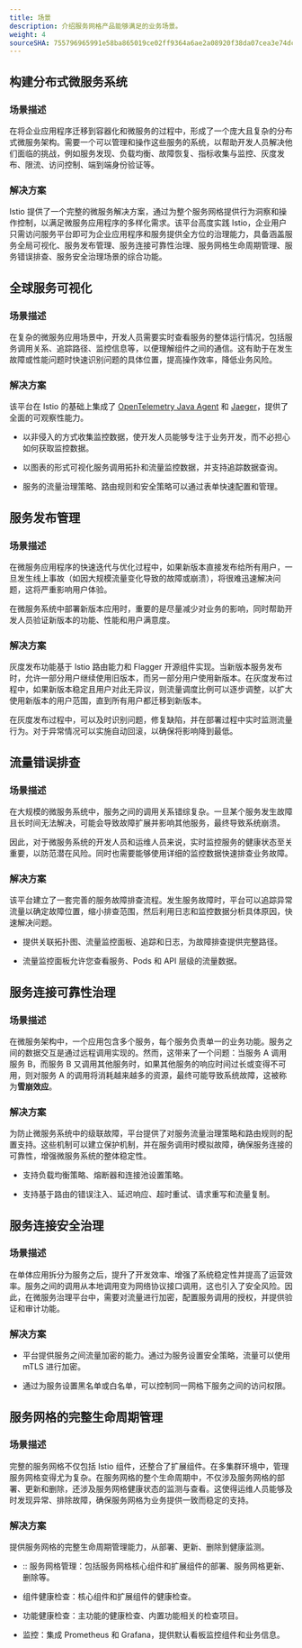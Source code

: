 ```yaml
---
title: 场景
description: 介绍服务网格产品能够满足的业务场景。
weight: 4
sourceSHA: 755796965991e58ba865019ce02ff9364a6ae2a08920f38da07cea3e74dcb8c7
---
```


## 构建分布式微服务系统

### 场景描述

在将企业应用程序迁移到容器化和微服务的过程中，形成了一个庞大且复杂的分布式微服务架构。需要一个可以管理和操作这些服务的系统，以帮助开发人员解决他们面临的挑战，例如服务发现、负载均衡、故障恢复、指标收集与监控、灰度发布、限流、访问控制、端到端身份验证等。

### 解决方案

Istio 提供了一个完整的微服务解决方案，通过为整个服务网格提供行为洞察和操作控制，以满足微服务应用程序的多样化需求。该平台高度实践 Istio，企业用户只需访问服务平台即可为企业应用程序和服务提供全方位的治理能力，具备涵盖服务全局可视化、服务发布管理、服务连接可靠性治理、服务网格生命周期管理、服务错误排查、服务安全治理场景的综合功能。

## 全球服务可视化

### 场景描述

在复杂的微服务应用场景中，开发人员需要实时查看服务的整体运行情况，包括服务调用关系、追踪路径、监控信息等，以便理解组件之间的通信。这有助于在发生故障或性能问题时快速识别问题的具体位置，提高操作效率，降低业务风险。

### 解决方案

该平台在 Istio 的基础上集成了 [OpenTelemetry Java Agent](https://github.com/open-telemetry/opentelemetry-java-instrumentation) 和 [Jaeger](https://www.jaegertracing.io/docs/1.42/)，提供了全面的可观察性能力。

- 以非侵入的方式收集监控数据，使开发人员能够专注于业务开发，而不必担心如何获取监控数据。

- 以图表的形式可视化服务调用拓扑和流量监控数据，并支持追踪数据查询。

- 服务的流量治理策略、路由规则和安全策略可以通过表单快速配置和管理。

## 服务发布管理

### 场景描述

在微服务应用程序的快速迭代与优化过程中，如果新版本直接发布给所有用户，一旦发生线上事故（如因大规模流量变化导致的故障或崩溃），将很难迅速解决问题，这将严重影响用户体验。

在微服务系统中部署新版本应用时，重要的是尽量减少对业务的影响，同时帮助开发人员验证新版本的功能、性能和用户满意度。

### 解决方案

灰度发布功能基于 Istio 路由能力和 Flagger 开源组件实现。当新版本服务发布时，允许一部分用户继续使用旧版本，而另一部分用户使用新版本。在灰度发布过程中，如果新版本稳定且用户对此无异议，则流量调度比例可以逐步调整，以扩大使用新版本的用户范围，直到所有用户都迁移到新版本。

在灰度发布过程中，可以及时识别问题，修复缺陷，并在部署过程中实时监测流量行为。对于异常情况可以实施自动回滚，以确保将影响降到最低。

## 流量错误排查

### 场景描述

在大规模的微服务系统中，服务之间的调用关系错综复杂。一旦某个服务发生故障且长时间无法解决，可能会导致故障扩展并影响其他服务，最终导致系统崩溃。

因此，对于微服务系统的开发人员和运维人员来说，实时监控服务的健康状态至关重要，以防范潜在风险。同时也需要能够使用详细的监控数据快速排查业务故障。

### 解决方案

该平台建立了一套完善的服务故障排查流程。发生服务故障时，平台可以追踪异常流量以确定故障位置，缩小排查范围，然后利用日志和监控数据分析具体原因，快速解决问题。

- 提供关联拓扑图、流量监控面板、追踪和日志，为故障排查提供完整路径。

- 流量监控面板允许您查看服务、Pods 和 API 层级的流量数据。

## 服务连接可靠性治理

### 场景描述

在微服务架构中，一个应用包含多个服务，每个服务负责单一的业务功能。服务之间的数据交互是通过远程调用实现的。然而，这带来了一个问题：当服务 A 调用服务 B，而服务 B 又调用其他服务时，如果其他服务的响应时间过长或变得不可用，则对服务 A 的调用将消耗越来越多的资源，最终可能导致系统故障，这被称为**雪崩效应**。

### 解决方案

为防止微服务系统中的级联故障，平台提供了对服务流量治理策略和路由规则的配置支持。这些机制可以建立保护机制，并在服务调用时模拟故障，确保服务连接的可靠性，增强微服务系统的整体稳定性。

- 支持负载均衡策略、熔断器和连接池设置策略。

- 支持基于路由的错误注入、延迟响应、超时重试、请求重写和流量复制。

## 服务连接安全治理

### 场景描述

在单体应用拆分为服务之后，提升了开发效率、增强了系统稳定性并提高了运营效率。服务之间的调用从本地调用变为网络协议接口调用，这也引入了安全风险。因此，在微服务治理平台中，需要对流量进行加密，配置服务调用的授权，并提供验证和审计功能。

### 解决方案

- 平台提供服务之间流量加密的能力。通过为服务设置安全策略，流量可以使用 mTLS 进行加密。

- 通过为服务设置黑名单或白名单，可以控制同一网格下服务之间的访问权限。

## 服务网格的完整生命周期管理

### 场景描述

完整的服务网格不仅包括 Istio 组件，还整合了扩展组件。在多集群环境中，管理服务网格变得尤为复杂。在服务网格的整个生命周期中，不仅涉及服务网格的部署、更新和删除，还涉及服务网格健康状态的监测与查看。这使得运维人员能够及时发现异常、排除故障，确保服务网格为业务提供一致而稳定的支持。

### 解决方案

提供服务网格的完整生命周期管理能力，从部署、更新、删除到健康监测。

- :: 服务网格管理：包括服务网格核心组件和扩展组件的部署、服务网格更新、删除等。

- 组件健康检查：核心组件和扩展组件的健康检查。

- 功能健康检查：主功能的健康检查、内置功能相关的检查项目。

- 监控：集成 Prometheus 和 Grafana，提供默认看板监控组件和业务信息。
